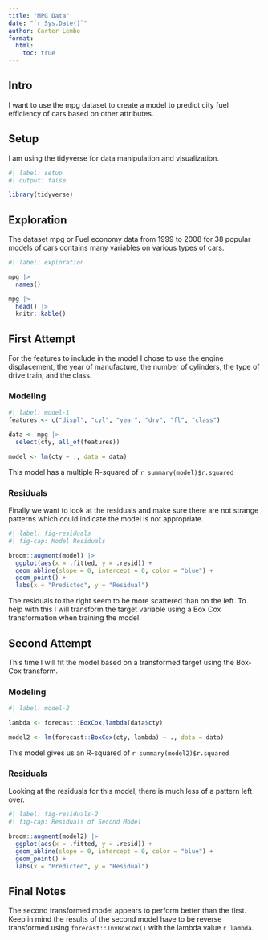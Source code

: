 ```yaml
---
title: "MPG Data"
date: "`r Sys.Date()`"
author: Carter Lembo
format: 
  html:
    toc: true
---
```


## Intro
I want to use the mpg dataset to create a model to predict city fuel efficiency of cars based on other attributes.

## Setup

I am using the tidyverse for data manipulation and visualization.

```r
#| label: setup
#| output: false

library(tidyverse)

```

## Exploration

The dataset mpg or Fuel economy data from 1999 to 2008 for 38 popular models of cars contains many variables on various types of cars.

```r
#| label: exploration

mpg |> 
  names()

mpg |> 
  head() |> 
  knitr::kable()

```


## First Attempt 

For the features to include in the model I chose to use the engine displacement, the year of manufacture, the number of cylinders, the type of drive train, and the class.

### Modeling

```r
#| label: model-1
features <- c("displ", "cyl", "year", "drv", "fl", "class")

data <- mpg |> 
  select(cty, all_of(features))

model <- lm(cty ~ ., data = data)

```

This model has a multiple R-squared of `r summary(model)$r.squared`


### Residuals

Finally we want to look at the residuals and make sure there are not strange patterns which could indicate the model is not appropriate. 

```r
#| label: fig-residuals
#| fig-cap: Model Residuals

broom::augment(model) |>
  ggplot(aes(x = .fitted, y = .resid)) +
  geom_abline(slope = 0, intercept = 0, color = "blue") +
  geom_point() +
  labs(x = "Predicted", y = "Residual")


```

The residuals to the right seem to be more scattered than on the left. To help with this I will transform the target variable using a Box Cox transformation when training the model. 

## Second Attempt

This time I will fit the model based on a transformed target using the Box-Cox transform. 

### Modeling 

```r
#| label: model-2

lambda <- forecast::BoxCox.lambda(data$cty)

model2 <- lm(forecast::BoxCox(cty, lambda) ~ ., data = data)

```

This model gives us an R-squared of `r summary(model2)$r.squared`

### Residuals

Looking at the residuals for this model, there is much less of a pattern left over.

```r
#| label: fig-residuals-2
#| fig-cap: Residuals of Second Model

broom::augment(model2) |>
  ggplot(aes(x = .fitted, y = .resid)) +
  geom_abline(slope = 0, intercept = 0, color = "blue") +
  geom_point() +
  labs(x = "Predicted", y = "Residual")


```

## Final Notes 

The second transformed model appears to perform better than the first. Keep in mind the results of the second model have to be reverse transformed using `forecast::InvBoxCox()` with the lambda value `r lambda`. 


